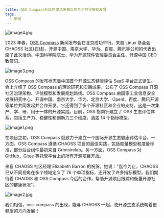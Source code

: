 ```yaml
---
title: OSS Compass社区在成功发布后的几个月里蓬勃发展
tags:
  - 新闻
---
```


![image4.jpg](media/launch.jpg)

2023 年春，[OSS Compass](https://oss-compass.org) 新闻发布会在北京成功举行。来自 Linux 基金会 CHAOSS 社区(在线)、开源中国、南京大学、华为、百度、腾讯等公司的代表出席了此次活动。中国科学院院士、华为开源软件管理委员会主任、开源中国 CEO 致贺词。

<!--truncate-->

![image3.png](media/index.png)

OSS Compass 的发布标志着中国首个开源生态健康评估 SaaS 平台正式诞生。会上介绍了 OSS Compass 的理论研究和实践成果，公布了 OSS Compass 开源社区治理架构、评估模型和发展规划路线。OSS Compass 由国家工业信息安全发展研究中心、开源中国、南京大学、华为、北京大学、OpenI、百度、腾讯开源等单位共同发起并合作开发。它还得到了多个开源社区和企业的支持。这是一次集产、学、研、用于一体的开源实践。目前，OSS 指南针建立了 OSS 生态评估体系，包括生产力、稳健性和创新力三个维度，涵盖 14 个指标模型。

![image1.png](media/ecosystem.png)

在项目之初，OSS Compass 就致力于建立一个国际开源生态健康评估平台。一方面，OSS Compass 遵循 CHAOSS 项目的最佳实践，包括度量模型和度量标准，部分后台组件最初来自 Grimoirelab。另一方面，OSS Compass 对 GitHub、Gitee 等托管平台上的所有开源项目开放。

来自 CHAOSS 社区经理 Elizabeth Barron 的祝贺。她说："迄今为止，CHAOSS 已从不同视角在多个领域定义了 76 个单项指标，还开发了许多指标模型。我们期待着 CHAOSS 和 OSS Compass 今后的合作，帮助开源项目跟踪和衡量开源社区的健康状况"。

![image2.jpg](media/elizabeth.jpg)

我们相信，oss-compass 的出现，能与 CHAOSS 一起，使开源生态系统朝着更健康的方向发展！

[oss-compass]: https://oss-compass.org
